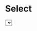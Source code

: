 
# Select

<DemoCard>
	<Select
        defaultValue='2'
		items={[
			{ value: '1', label: 'Charmander' },
			{ value: '2', label: 'Squirtle' },
			{ value: '3', label: 'Bulbasaur' },
			{ value: '4', label: 'Chikorita', disabled: true },
		]}
	/>
</DemoCard>

### Example

```tsx
import { Select } from '@i4o/catalystui'

export default () => {
	return (
		<Select
			items={[
				{ value: '1', label: 'Charmander' },
				{ value: '2', label: 'Squirtle' },
				{ value: '3', label: 'Bulbasaur' },
				{ value: '4', label: 'Chikorita', disabled: true },
			]}
		/>
	)
}
```

### Props

| Name          | Type                                                         | Default | Description                             |
| :------------ | :----------------------------------------------------------- | :------ | :-------------------------------------- |
| defaultValue  | `string`                                                     | `''`    | Default selected value                  |
| items         | `Array<{ label: string, value: string, disabled: boolean }>` | []      | Array of items to display in the select |
| name          | `string`                                                     | `''`    | Name of the select component            |
| onValueChange | `(item: { label: string, value: string }) => void`           | -       | Callback when the value changes         |
